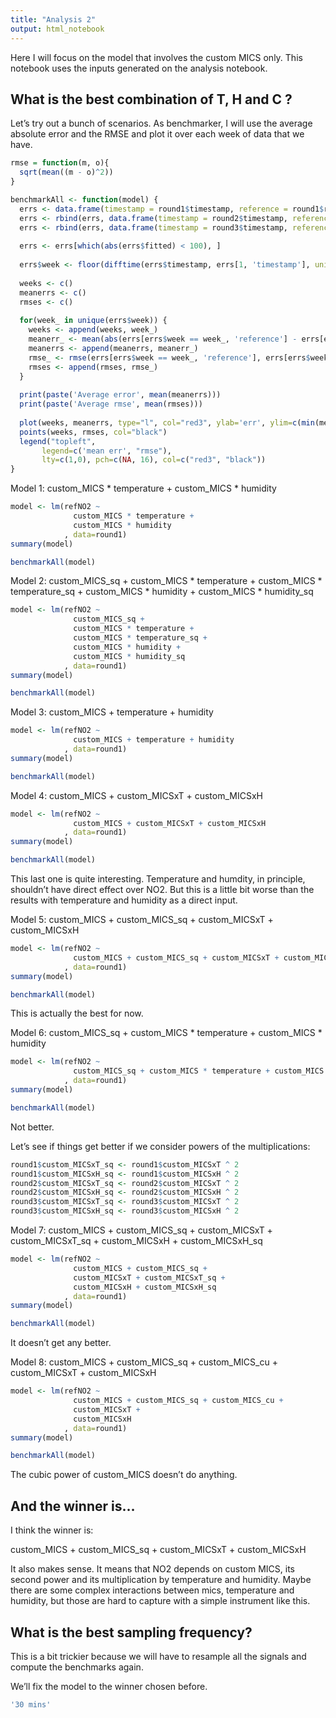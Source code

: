 ```yaml
---
title: "Analysis 2"
output: html_notebook
---
```


Here I will focus on the model that involves the custom MICS only.
This notebook uses the inputs generated on the analysis notebook.

## What is the best combination of T, H and C ?

Let's try out a bunch of scenarios.
As benchmarker, I will use the average absolute error and the RMSE and plot it over each week of data that we have.

```r
rmse = function(m, o){
  sqrt(mean((m - o)^2))
}

benchmarkAll <- function(model) {
  errs <- data.frame(timestamp = round1$timestamp, reference = round1$refNO2, fitted = predict(model, round1))
  errs <- rbind(errs, data.frame(timestamp = round2$timestamp, reference = round2$refNO2, fitted = predict(model, round2)))
  errs <- rbind(errs, data.frame(timestamp = round3$timestamp, reference = round3$refNO2, fitted = predict(model, round3)))
  
  errs <- errs[which(abs(errs$fitted) < 100), ]
  
  errs$week <- floor(difftime(errs$timestamp, errs[1, 'timestamp'], units=c('week')))
  
  weeks <- c()
  meanerrs <- c()
  rmses <- c()
  
  for(week_ in unique(errs$week)) {
    weeks <- append(weeks, week_)
    meanerr_ <- mean(abs(errs[errs$week == week_, 'reference'] - errs[errs$week == week_, 'fitted']))
    meanerrs <- append(meanerrs, meanerr_)
    rmse_ <- rmse(errs[errs$week == week_, 'reference'], errs[errs$week == week_, 'fitted'])
    rmses <- append(rmses, rmse_)
  }
  
  print(paste('Average error', mean(meanerrs)))
  print(paste('Average rmse', mean(rmses)))
  
  plot(weeks, meanerrs, type="l", col="red3", ylab='err', ylim=c(min(meanerrs, rmses), max(meanerrs, rmses)))
  points(weeks, rmses, col="black")
  legend("topleft",
       legend=c('mean err', "rmse"),
       lty=c(1,0), pch=c(NA, 16), col=c("red3", "black"))
}
```


Model 1: custom_MICS * temperature + custom_MICS * humidity

```r
model <- lm(refNO2 ~
              custom_MICS * temperature +
              custom_MICS * humidity
            , data=round1)
summary(model)

benchmarkAll(model)
```


Model 2: custom_MICS_sq + custom_MICS * temperature + custom_MICS * temperature_sq + custom_MICS * humidity + custom_MICS * humidity_sq

```r
model <- lm(refNO2 ~
              custom_MICS_sq + 
              custom_MICS * temperature +
              custom_MICS * temperature_sq +
              custom_MICS * humidity +
              custom_MICS * humidity_sq
            , data=round1)
summary(model)

benchmarkAll(model)
```

Model 3: custom_MICS + temperature + humidity

```r
model <- lm(refNO2 ~
              custom_MICS + temperature + humidity
            , data=round1)
summary(model)

benchmarkAll(model)
```

Model 4: custom_MICS + custom_MICSxT + custom_MICSxH

```r
model <- lm(refNO2 ~
              custom_MICS + custom_MICSxT + custom_MICSxH
            , data=round1)
summary(model)

benchmarkAll(model)
```
This last one is quite interesting.
Temperature and humdity, in principle, shouldn't have direct effect over NO2.
But this is a little bit worse than the results with temperature and humidity as a direct input.


Model 5: custom_MICS + custom_MICS_sq + custom_MICSxT + custom_MICSxH

```r
model <- lm(refNO2 ~
              custom_MICS + custom_MICS_sq + custom_MICSxT + custom_MICSxH
            , data=round1)
summary(model)

benchmarkAll(model)
```

This is actually the best for now.

Model 6: custom_MICS_sq + custom_MICS * temperature + custom_MICS * humidity

```r
model <- lm(refNO2 ~
              custom_MICS_sq + custom_MICS * temperature + custom_MICS * humidity
            , data=round1)
summary(model)

benchmarkAll(model)
```

Not better.


Let's see if things get better if we consider powers of the multiplications:

```r
round1$custom_MICSxT_sq <- round1$custom_MICSxT ^ 2
round1$custom_MICSxH_sq <- round1$custom_MICSxH ^ 2
round2$custom_MICSxT_sq <- round2$custom_MICSxT ^ 2
round2$custom_MICSxH_sq <- round2$custom_MICSxH ^ 2
round3$custom_MICSxT_sq <- round3$custom_MICSxT ^ 2
round3$custom_MICSxH_sq <- round3$custom_MICSxH ^ 2
```


Model 7: custom_MICS + custom_MICS_sq + custom_MICSxT + custom_MICSxT_sq + custom_MICSxH + custom_MICSxH_sq

```r
model <- lm(refNO2 ~
              custom_MICS + custom_MICS_sq +
              custom_MICSxT + custom_MICSxT_sq +
              custom_MICSxH + custom_MICSxH_sq
            , data=round1)
summary(model)

benchmarkAll(model)
```

It doesn't get any better.


Model 8: custom_MICS + custom_MICS_sq + custom_MICS_cu + custom_MICSxT + custom_MICSxH

```r
model <- lm(refNO2 ~
              custom_MICS + custom_MICS_sq + custom_MICS_cu +
              custom_MICSxT +
              custom_MICSxH
            , data=round1)
summary(model)

benchmarkAll(model)
```

The cubic power of custom_MICS doesn't do anything.


## And the winner is...

I think the winner is:

custom_MICS + custom_MICS_sq + custom_MICSxT + custom_MICSxH

It also makes sense.
It means that NO2 depends on custom MICS, its second power and its multiplication by temperature and humidity.
Maybe there are some complex interactions between mics, temperature and humidity, but those are hard to capture with a simple instrument like this.


## What is the best sampling frequency?

This is a bit trickier because we will have to resample all the signals and compute the benchmarks again.

We'll fix the model to the winner chosen before.

```r

'30 mins'




```



